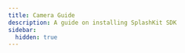 ```yaml
---
title: Camera Guide
description: A guide on installing SplashKit SDK
sidebar:
  hidden: true
---
```





<CardGrid stagger>

<LinkCard
    title="Using the SplashKit Camera"
    description="Written by Andrew Cain and others on Aug 16 2018 "
    href="/guides/camera/about-camera/"
/>

</CardGrid>

